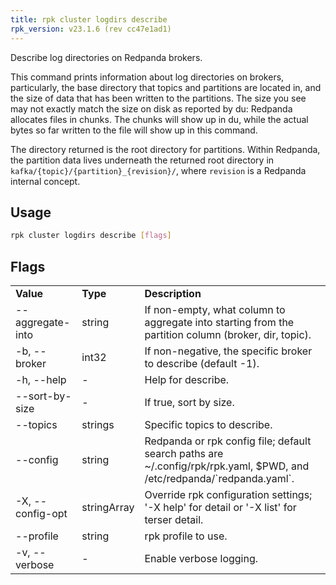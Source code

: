 ```yaml
---
title: rpk cluster logdirs describe
rpk_version: v23.1.6 (rev cc47e1ad1)
---
```


<head>
  <meta name="title" content="rpk cluster logdirs describe | Redpanda Docs" />
  <meta name="description" content="rpk cluster logdirs describe" />
  <link rel="canonical" href="https://docs.redpanda.com/docs/reference/rpk/rpk-cluster/rpk-cluster-logdirs-describe/" />
</head>

Describe log directories on Redpanda brokers.

This command prints information about log directories on brokers, particularly,
the base directory that topics and partitions are located in, and the size of
data that has been written to the partitions. The size you see may not exactly
match the size on disk as reported by du: Redpanda allocates files in chunks.
The chunks will show up in du, while the actual bytes so far written to the
file will show up in this command.

The directory returned is the root directory for partitions. Within Redpanda,
the partition data lives underneath the returned root directory in `kafka/{topic}/{partition}_{revision}/`, where `revision` is a Redpanda internal concept.

## Usage

```bash
rpk cluster logdirs describe [flags]
```

## Flags

<table>
  <tbody>
    <tr>
      <td>
        <strong>Value</strong>
      </td>
      <td>
        <strong>Type</strong>
      </td>
      <td>
        <strong>Description</strong>
      </td>
    </tr>
    <tr>
      <td>--aggregate-into</td>
      <td>string</td>
      <td>
        If non-empty, what column to aggregate into starting from the partition
        column (broker, dir, topic).
      </td>
    </tr>
    <tr>
      <td>-b, --broker</td>
      <td>int32</td>
      <td>If non-negative, the specific broker to describe (default -1).</td>
    </tr>
    <tr>
      <td>-h, --help</td>
      <td>-</td>
      <td>Help for describe.</td>
    </tr>
    <tr>
      <td>--sort-by-size</td>
      <td>-</td>
      <td>If true, sort by size.</td>
    </tr>
    <tr>
      <td>--topics</td>
      <td>strings</td>
      <td>Specific topics to describe.</td>
    </tr>
    <tr>
      <td>--config</td>
      <td>string</td>
      <td>
        Redpanda or rpk config file; default search paths are
        ~/.config/rpk/rpk.yaml, $PWD, and /etc/redpanda/`redpanda.yaml`.
      </td>
    </tr>
    <tr>
      <td>-X, --config-opt</td>
      <td>stringArray</td>
      <td>
        Override rpk configuration settings; '-X help' for detail or '-X list'
        for terser detail.
      </td>
    </tr>
    <tr>
      <td>--profile</td>
      <td>string</td>
      <td>rpk profile to use.</td>
    </tr>
    <tr>
      <td>-v, --verbose</td>
      <td>-</td>
      <td>Enable verbose logging.</td>
    </tr>
  </tbody>
</table>

